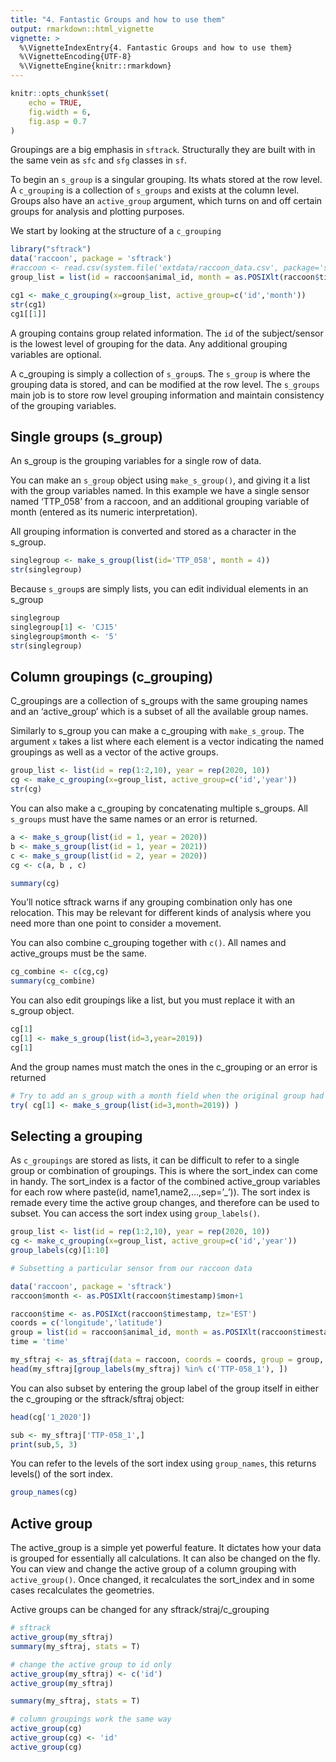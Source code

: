 ```yaml
---
title: "4. Fantastic Groups and how to use them"
output: rmarkdown::html_vignette
vignette: >
  %\VignetteIndexEntry{4. Fantastic Groups and how to use them}
  %\VignetteEncoding{UTF-8}
  %\VignetteEngine{knitr::rmarkdown}
---
```


```r
knitr::opts_chunk$set(
    echo = TRUE,
    fig.width = 6,
    fig.asp = 0.7
)

```


Groupings are a big emphasis in `sftrack`. Structurally they are built with in the same vein as `sfc` and `sfg` classes in `sf`. 

To begin an `s_group` is a singular grouping. Its whats stored at the row level. 
A `c_grouping` is a collection of `s_groups` and exists at the column level. Groups also have an `active_group` argument, which turns on and off certain groups for analysis and plotting purposes.

We start by looking at the structure of a `c_grouping`

```r
library("sftrack")
data('raccoon', package = 'sftrack')
#raccoon <- read.csv(system.file('extdata/raccoon_data.csv', package='sftrack'))
group_list = list(id = raccoon$animal_id, month = as.POSIXlt(raccoon$timestamp)$mon+1)

cg1 <- make_c_grouping(x=group_list, active_group=c('id','month'))
str(cg1)
cg1[[1]]
```

A grouping contains group related information. The `id` of the subject/sensor is the lowest level of grouping for the data. Any additional grouping variables are optional. 

A c_grouping is simply a collection of `s_group`s. The `s_group` is where the grouping data is stored, and can be modified at the row level. The `s_groups` main job is to store row level grouping information and maintain consistency of the grouping variables.


## Single groups (s_group) 
An s_group is the grouping variables for a single row of data.  

You can make an `s_group` object using `make_s_group()`, and giving it a list with the group variables named. In this example we have a single sensor named 'TTP_058' from a raccoon, and an additional grouping variable of month (entered as its numeric interpretation).

All grouping information is converted and stored as a character in the s_group.

```r

singlegroup <- make_s_group(list(id='TTP_058', month = 4))
str(singlegroup)
```

Because `s_group`s are simply lists, you can edit individual elements in an s_group
```r
singlegroup 
singlegroup[1] <- 'CJ15'
singlegroup$month <- '5'
str(singlegroup)
```


## Column groupings (c_grouping) 

C_groupings are a collection of s_groups with the same grouping names and an 'active_group' which is a subset of all the available group names.

Similarly to s_group you can make a c_grouping with `make_s_group`. The argument `x` takes a list where each element is a vector indicating the named groupings as well as a vector of the active groups.

```r
group_list <- list(id = rep(1:2,10), year = rep(2020, 10))
cg <- make_c_grouping(x=group_list, active_group=c('id','year'))
str(cg)
```

You can also make a c_grouping by concatenating multiple s_groups. All `s_groups` must have the same names or an error is returned.

```r
a <- make_s_group(list(id = 1, year = 2020))
b <- make_s_group(list(id = 1, year = 2021))
c <- make_s_group(list(id = 2, year = 2020))
cg <- c(a, b , c)

summary(cg)
```
You'll notice sftrack warns if any grouping combination only has one relocation. This may be relevant for different kinds of analysis where you need more than one point to consider a movement. 

You can also combine c_grouping together with `c()`. All names and active_groups must be the same.  

```r
cg_combine <- c(cg,cg)
summary(cg_combine)
```
You can also edit groupings like a list, but you must replace it with an s_group object.
```r
cg[1]
cg[1] <- make_s_group(list(id=3,year=2019))
cg[1]

```

And the group names must match the ones in the c_grouping or an error is returned
```r
# Try to add an s_group with a month field when the original group had year instead 
try( cg[1] <- make_s_group(list(id=3,month=2019)) )
```


## Selecting a grouping

As `c_groupings` are stored as lists, it can be difficult to refer to a single group or combination of groupings. This is where the sort_index can come in handy. The sort_index is a factor of the combined active_group variables for each row where paste(id, name1,name2,...,sep='_')). The sort index is remade every time the active group changes, and therefore can be used to subset. You can access the sort index using `group_labels()`. 

```r
group_list <- list(id = rep(1:2,10), year = rep(2020, 10))
cg <- make_c_grouping(x=group_list, active_group=c('id','year'))
group_labels(cg)[1:10]

# Subsetting a particular sensor from our raccoon data

data('raccoon', package = 'sftrack')
raccoon$month <- as.POSIXlt(raccoon$timestamp)$mon+1

raccoon$time <- as.POSIXct(raccoon$timestamp, tz='EST')
coords = c('longitude','latitude')
group = list(id = raccoon$animal_id, month = as.POSIXlt(raccoon$timestamp)$mon+1)
time = 'time'

my_sftraj <- as_sftraj(data = raccoon, coords = coords, group = group, time = time)
head(my_sftraj[group_labels(my_sftraj) %in% c('TTP-058_1'), ])


```

You can also subset by entering the group label of the group itself in either the c_grouping or the sftrack/sftraj object:

```r
head(cg['1_2020'])

sub <- my_sftraj['TTP-058_1',]
print(sub,5, 3)
```

You can refer to the levels of the sort index using `group_names`, this returns levels() of the sort index.

```r
group_names(cg)
```


## Active group 

The active_group is a simple yet powerful feature. It dictates how your data is grouped for essentially all calculations. It can also be changed on the fly. You can view and change the active group of a column grouping with `active_group()`. Once changed, it recalculates the sort_index and in some cases recalculates the geometries.

Active groups can be changed for any sftrack/straj/c_grouping

```r
# sftrack
active_group(my_sftraj)
summary(my_sftraj, stats = T)

# change the active group to id only
active_group(my_sftraj) <- c('id')
active_group(my_sftraj)

summary(my_sftraj, stats = T)

# column groupings work the same way
active_group(cg)
active_group(cg) <- 'id'
active_group(cg)

```
